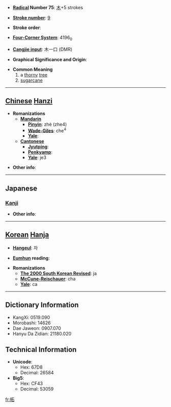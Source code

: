 * '''[[Wiktionary:Chinese radical index| Radical]] Number 75''': [[Wiktionary:Chinese radical index 木|木]]+5 strokes

* '''[[Wiktionary:Chinese total strokes index|Stroke number]]''': [[Wiktionary:Chinese total strokes index 9|9]]

* '''Stroke order''': 

* '''[[Wiktionary:Chinese four corner index|Four-Corner System]]''': 4196<sub>0</sub>

* '''[[Wiktionary:Chinese Cangjie index|Cangjie input]]''': 木一口 (DMR)

* '''Graphical Significance and Origin''': 

* '''Common Meaning'''
*#a [[thorny]] [[tree]]
*# [[sugarcane]]


----

== [[Chinese]] [[Hanzi]] ==

* '''Romanizations'''
** '''[[Mandarin]]'''
*** '''[[Pinyin]]''': zhè (zhe4)
*** '''[[Wade-Giles]]''': che<sup>4</sup>
*** '''[[Yale]]''': 
** '''[[Cantonese]]'''
*** '''[[Jyutping]]''':
*** '''[[Penkyamp]]''': 
*** '''[[Yale]]''': je3

* '''Other info''': 

----

==Japanese==
===[[Kanji]]===
{{kanji|on readings=[[しゃ]] (sha)|kun readings=[[やまぐわ]] (yamaguwa), [[つげ]] (tsuge)}}

* '''Other info''':  

----

== [[Korean]] [[Hanja]] ==

* '''[[Hangeul]]''': 자

* '''[[Eumhun]] reading''': 

* '''Romanizations'''
** '''[[The 2000 South Korean Revised Romanization|The 2000 South Korean Revised]]''': ja
** '''[[McCune-Reischauer]]''': cha
** '''[[Yale]]''': ca

----

== Dictionary Information ==

* KangXi: 0519.090
* Morobashi: 14626
* Dae Jaweon: 0907.070
* Hanyu Da Zidian: 21180.020

== Technical Information ==

* '''Unicode''':
** Hex: 67D8
** Decimal: 26584
* '''Big5''':
** Hex: CF43
** Decimal: 53059

[[fr:柘]]